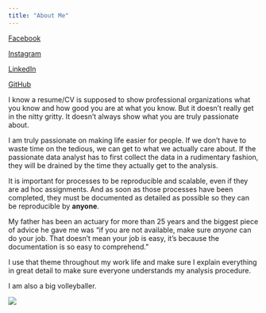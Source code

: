 ---
title: "About Me"
---

[Facebook](https://www.facebook.com/cavandonohoe)

[Instagram](https://www.instagram.com/cavandonohoe)

[LinkedIn](https://www.facebook..com/cavan-donohoe)

[GitHub](https://github.com/cavandonohoe)



I know a resume/CV is supposed to show professional organizations what you know and how good you are at what you know. But it doesn't really get in the nitty gritty. It doesn't always show what you are truly passionate about. 

I am truly passionate on making life easier for people. If we don't have to waste time on the tedious, we can get to what we actually care about. If the passionate data analyst has to first collect the data in a rudimentary fashion, they will be drained by the time they actually get to the analysis. 

It is important for processes to be reproducible and scalable, even if they are ad hoc assignments. And as soon as those processes have been completed, they must be documented as detailed as possible so they can be reproducible by **anyone**. 

My father has been an actuary for more than 25 years and the biggest piece of advice he gave me was "if you are not available, make sure *anyone* can do your job. That doesn't mean your job is easy, it's because the documentation is so easy to comprehend."

I use that theme throughout my work life and make sure I explain everything in great detail to make sure everyone understands my analysis procedure. 

I am also a big volleyballer.

![](Volleyball silhouette.jpg)

